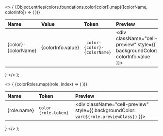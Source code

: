 
  <>
    {
      <table className="docs my-6">
        <thead>
          <tr>
            <th align="left">Name</th>
            <th align="left">Value</th>
            <th className="hidden lg:table-cell" align="left">
              Token
            </th>
            <th align="left">Preview</th>
          </tr>
        </thead>
        <tbody>
          {Object.entries(colors.foundations.color[color]).map(([colorName, colorInfo]) => (
            <tr key={colorName}>
              <td className="cell-title">
                {color}-{colorName}
              </td>
              <td>
                <div className="cell-value">{colorInfo.value}</div>
              </td>
              <td className="hidden lg:table-cell">
                <div className="cell-token">
                  <code>
                    color-{color}-{colorName}
                  </code>
                </div>
              </td>
              <td>
                <div className="cell-preview" style={{ backgroundColor: colorInfo.value }}></div>
              </td>
            </tr>
          ))}
        </tbody>
      </table>
    }
  </>
);

  <>
    {
      <table className="docs my-6">
        <thead>
          <tr>
            <th align="left">Name</th>
            <th align="left">Token</th>
            <th className="hidden sm:table-cell" align="left">
              Preview
            </th>
          </tr>
        </thead>
        <tbody>
          {colorRoles.map((role, index) => (
            <tr key={index}>
              <td className="cell-title">{role.name}</td>
              <td>
                <div className="cell-token">
                  <code>color-{role.token}</code>
                </div>
              </td>
              <td className="hidden sm:table-cell">
                <div className="cell-preview" style={{ backgroundColor: `var(${role.previewClass})` }}></div>
              </td>
            </tr>
          ))}
        </tbody>
      </table>
    }
  </>
);

